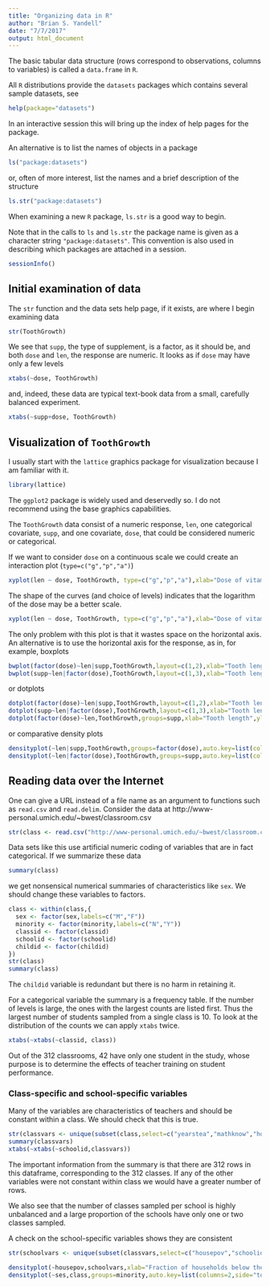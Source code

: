 ```yaml
---
title: "Organizing data in R"
author: "Brian S. Yandell"
date: "7/7/2017"
output: html_document
---
```


The basic tabular data structure (rows correspond to observations, columns to variables) is called a `data.frame` in `R`.

All `R` distributions provide the `datasets` packages which contains several sample datasets, see
```r
help(package="datasets")
```
In an interactive session this will bring up the index of help pages for the package.

An alternative is to list the names of objects in a package
```r
ls("package:datasets")
```
or, often of more interest, list the names and a brief description of the structure
```r
ls.str("package:datasets")
```
When examining a new `R` package, `ls.str` is a good way to begin.

Note that in the calls to `ls` and `ls.str` the package name is given as a character string `"package:datasets"`.  This convention is also used in describing which packages are attached in a session.
```r
sessionInfo()
```

## Initial examination of data

The `str` function and the data sets help page, if it exists, are where I begin examining data
```r
str(ToothGrowth)
```
We see that `supp`, the type of supplement, is a factor, as it should be, and both `dose` and `len`, the response are numeric.  It looks as if `dose` may have only a few levels
```r
xtabs(~dose, ToothGrowth)
```
and, indeed, these data are typical text-book data from a small, carefully balanced experiment.
```r
xtabs(~supp+dose, ToothGrowth)
```

## Visualization of `ToothGrowth`

I usually start with the `lattice` graphics package for visualization because I am familiar with it.
```r
library(lattice)
```
The `ggplot2` package is widely used and deservedly so.  I do not recommend using the base graphics capabilities.

The `ToothGrowth` data consist of a numeric response, `len`, one categorical covariate, `supp`, and one covariate, `dose`, that could be considered numeric or categorical.

If we want to consider `dose` on a continuous scale we could create an interaction plot (`type=c("g","p","a")`)
```r
xyplot(len ~ dose, ToothGrowth, type=c("g","p","a"),xlab="Dose of vitamin C (mg)",groups=supp,ylab="Tooth length",auto.key=list(columns=2,lines=TRUE,points=FALSE))
```
The shape of the curves (and choice of levels) indicates that the logarithm of the dose may be a better scale.
```r
xyplot(len ~ dose, ToothGrowth, type=c("g","p","a"),xlab="Dose of vitamin C (mg)",groups=supp,ylab="Tooth length", scales=list(x=list(log=2)),auto.key=list(columns=2,lines=TRUE,points=FALSE,side="top"))
```

The only problem with this plot is that it wastes space on the horizontal axis.  An alternative is to use the horizontal axis for the response, as in, for example, boxplots

```r
bwplot(factor(dose)~len|supp,ToothGrowth,layout=c(1,2),xlab="Tooth length",ylab="Dose of vitamin C (mg)",strip=FALSE,strip.left=TRUE)
bwplot(supp~len|factor(dose),ToothGrowth,layout=c(1,3),xlab="Tooth length",strip=FALSE,strip.left=TRUE)
```

or dotplots

```r
dotplot(factor(dose)~len|supp,ToothGrowth,layout=c(1,2),xlab="Tooth length",ylab="Dose of vitamin C (mg)",strip=FALSE,strip.left=TRUE,type=c("g","p","a"))
dotplot(supp~len|factor(dose),ToothGrowth,layout=c(1,3),xlab="Tooth length",ylab="Administration",strip=FALSE,strip.left=TRUE,type=c("g","p","a"))
dotplot(factor(dose)~len,ToothGrowth,groups=supp,xlab="Tooth length",ylab="Dose of vitamin C (mg)",type=c("g","p","a"))
```

or comparative density plots
```r
densityplot(~len|supp,ToothGrowth,groups=factor(dose),auto.key=list(columns=3,side="top",lines=TRUE,points=FALSE),layout=c(1,2),strip=FALSE,strip.left=TRUE)
densityplot(~len|factor(dose),ToothGrowth,groups=supp,auto.key=list(columns=2,side="top",lines=TRUE,points=FALSE),layout=c(1,3),strip=FALSE,strip.left=TRUE)
```

## Reading data over the Internet

One can give a URL instead of a file name as an argument to functions such as `read.csv` and `read.delim`.  Consider the data at http://www-personal.umich.edu/~bwest/classroom.csv
```r
str(class <- read.csv("http://www-personal.umich.edu/~bwest/classroom.csv"))
```

Data sets like this use artificial numeric coding of variables that are in fact categorical.  If we summarize these data
```r
summary(class)
```
we get nonsensical numerical summaries of characteristics like `sex`.  We should change these variables to factors.
```r
class <- within(class,{
  sex <- factor(sex,labels=c("M","F"))
  minority <- factor(minority,labels=c("N","Y"))
  classid <- factor(classid)
  schoolid <- factor(schoolid)
  childid <- factor(childid)
})
str(class)
summary(class)
```
The `childid` variable is redundant but there is no harm in retaining it.

For a categorical variable the summary is a frequency table.  If the number of levels is large, the ones with the largest counts are listed first.  Thus the largest number of students sampled from a single class is 10.  To look at the distribution of the counts we can apply `xtabs` twice.
```r
xtabs(~xtabs(~classid, class))
```
Out of the 312 classrooms, 42 have only one student in the study, whose purpose is to determine the effects of teacher training on student performance.

### Class-specific and school-specific variables

Many of the variables are characteristics of teachers and should be constant within a class.  We should check that this is true.
```r
str(classvars <- unique(subset(class,select=c("yearstea","mathknow","housepov","mathprep","classid","schoolid"))))
summary(classvars)
xtabs(~xtabs(~schoolid,classvars))
```

The important information from the summary is that there are 312 rows in this dataframe, corresponding to the 312 classes.  If any of the other variables were not constant within class we would have a greater number of rows.

We also see that the number of classes sampled per school is highly unbalanced and a large proportion of the schools have only one or two classes sampled.

A check on the school-specific variables shows they are consistent
```r
str(schoolvars <- unique(subset(classvars,select=c("housepov","schoolid"))))
```
```r
densityplot(~housepov,schoolvars,xlab="Fraction of households below the poverty level",scales=list(x=list(log=2)))
densityplot(~ses,class,groups=minority,auto.key=list(columns=2,side="top",lines=TRUE,points=FALSE))
```
